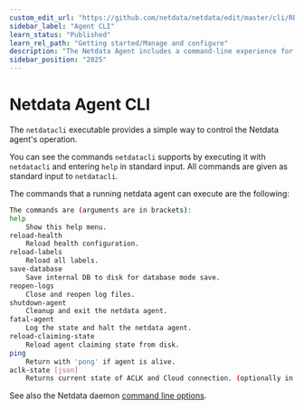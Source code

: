 ```yaml
---
custom_edit_url: "https://github.com/netdata/netdata/edit/master/cli/README.md"
sidebar_label: "Agent CLI"
learn_status: "Published"
learn_rel_path: "Getting started/Manage and configure"
description: "The Netdata Agent includes a command-line experience for reloading health configuration, reopening log files, halting the daemon, and more."
sidebar_position: "2025"
---
```



# Netdata Agent CLI

The `netdatacli` executable provides a simple way to control the Netdata agent's operation. 

You can see the commands `netdatacli` supports by executing it with `netdatacli` and entering `help` in
standard input. All commands are given as standard input to `netdatacli`.

The commands that a running netdata agent can execute are the following:

```sh
The commands are (arguments are in brackets):
help
    Show this help menu.
reload-health
    Reload health configuration.
reload-labels
    Reload all labels.
save-database
    Save internal DB to disk for database mode save.
reopen-logs
    Close and reopen log files.
shutdown-agent
    Cleanup and exit the netdata agent.
fatal-agent
    Log the state and halt the netdata agent.
reload-claiming-state
    Reload agent claiming state from disk.
ping
    Return with 'pong' if agent is alive.
aclk-state [json]
    Returns current state of ACLK and Cloud connection. (optionally in json)
```

See also the Netdata daemon [command line options](/docs/getting-started/manage-and-configure/netdata-daemon#command-line-options).


